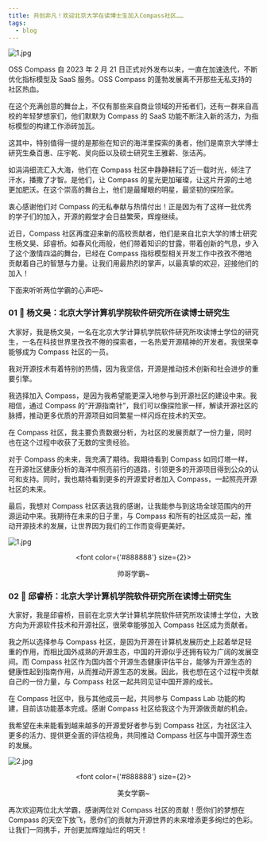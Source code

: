 ```yaml
---
title: 共创非凡！欢迎北京大学在读博士生加入Compass社区……
tags:
  - blog
---
```


![1.jpg](media/report1.png)

<!--truncate-->

OSS Compass 自 2023 年 2 月 21 日正式对外发布以来，一直在加速迭代，不断优化指标模型及 SaaS 服务。OSS Compass 的蓬勃发展离不开那些无私支持的社区热血。

在这个充满创意的舞台上，不仅有那些来自商业领域的开拓者们，还有一群来自高校的年轻梦想家们，他们默默为 Compass 的 SaaS 功能不断注入新的活力，为指标模型的构建工作添砖加瓦。

这其中，特别值得一提的是那些在知识的海洋里探索的勇者，他们是南京大学博士研究生桑百惠、庄宇乾、吴向臣以及硕士研究生王雅薪、张洁芮。

如涓涓细流汇入大海，他们在 Compass 社区中静静耕耘了近一载时光，倾注了汗水，播撒了才智。是他们，让 Compass 的星光更加璀璨，让这片开源的土地更加肥沃。在这个崇高的舞台上，他们是最耀眼的明星，最坚韧的探险家。

衷心感谢他们对 Compass 的无私奉献与热情付出！正是因为有了这样一批优秀的学子们的加入，开源的殿堂才会日益繁荣，辉煌继续。

近日，Compass 社区再度迎来新的高校贡献者，他们是来自北京大学的博士研究生杨文昊、邱睿桥。如春风化雨般，他们带着知识的甘露，带着创新的气息，步入了这个激情四溢的舞台，已经在 Compass 指标模型相关开发工作中孜孜不倦地贡献着自己的智慧与力量。让我们用最热烈的掌声，以最真挚的欢迎，迎接他们的加入！

下面来听听两位学霸的心声吧~

### 01 🌟 杨文昊：北京大学计算机学院软件研究所在读博士研究生

大家好，我是杨文昊，一名在北京大学计算机学院软件研究所攻读博士学位的研究生，一名在科技世界里孜孜不倦的探索者，一名热爱开源精神的开发者。我很荣幸能够成为 Compass 社区的一员。

我对开源技术有着特别的热情，因为我坚信，开源是推动技术创新和社会进步的重要引擎。

我选择加入 Compass，是因为我希望能更深入地参与到开源社区的建设中来。我相信，通过 Compass 的“开源指南针”，我们可以像探险家一样，解读开源社区的脉搏，推动更多优质的开源项目如同繁星一样闪烁在技术的天空。

在 Compass 社区，我主要负责数据分析，为社区的发展贡献了一份力量，同时也在这个过程中收获了无数的宝贵经验。

对于 Compass 的未来，我充满了期待。我期待看到 Compass 如同灯塔一样，在开源社区健康分析的海洋中照亮前行的道路，引领更多的开源项目得到公众的认可和支持。同时，我也期待看到更多的开源爱好者加入 Compass，一起照亮开源社区的未来。

最后，我想对 Compass 社区表达我的感谢，让我能参与到这场全球范围内的开源运动中来。我期待在未来的日子里，与 Compass 和所有的社区成员一起，推动开源技术的发展，让世界因为我们的工作而变得更美好。

![1.jpg](media/1.jpg)

<center>

  <font color={'#888888'} size={2}>

帅哥学霸~

  </font>

</center>

### 02 🌟 邱睿桥：北京大学计算机学院软件研究所在读博士研究生

大家好，我是邱睿桥，目前在北京大学计算机学院软件研究所攻读博士学位，大致方向为开源软件技术和开源社区，很荣幸能够加入 Compass 社区成为贡献者。

我之所以选择参与 Compass 社区，是因为开源在计算机发展历史上起着举足轻重的作用，而相比国外成熟的开源生态，中国的开源似乎还拥有较为广阔的发展空间。而 Compass 社区作为国内首个开源生态健康评估平台，能够为开源生态的健康性起到指南作用，从而推动开源生态的发展。因此，我也想在这个过程中贡献自己的一份力量，与 Compass 社区一起共同见证中国开源的成长。

在 Compass 社区中，我与其他成员一起，共同参与 Compass Lab 功能的构建，目前该功能基本完成。感谢 Compass 社区给我这个为开源做贡献的机会。

我希望在未来能看到越来越多的开源爱好者参与到 Compass 社区，为社区注入更多的活力、提供更全面的评估视角，共同推动 Compass 社区与中国开源生态的发展。

![2.jpg](media/2.jpg)

<center>

  <font color={'#888888'} size={2}>

美女学霸~

  </font>

</center>

再次欢迎两位北大学霸，感谢两位对 Compass 社区的贡献！愿你们的梦想在 Compass 的天空下放飞，愿你们的贡献为开源世界的未来增添更多绚烂的色彩。让我们一同携手，开创更加辉煌灿烂的明天！
